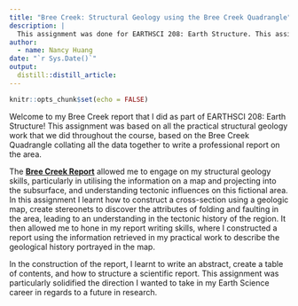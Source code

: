 ```yaml
---
title: "Bree Creek: Structural Geology using the Bree Creek Quadrangle"
description: |
  This assignment was done for EARTHSCI 208: Earth Structure. This assignment is contains a series of practical structural geology work done only using a map with structural information, and then using the work done to create a report on the geology contained in the map.    
author:
  - name: Nancy Huang 
date: "`r Sys.Date()`"
output: 
  distill::distill_article:
---
```


```r
knitr::opts_chunk$set(echo = FALSE)
```
Welcome to my Bree Creek report that I did as part of EARTHSCI 208: Earth Structure! This assignment was based on all the practical structural geology work that we did throughout the course, based on the Bree Creek Quadrangle collating all the data together to write a professional report on the area. 

The [**Bree Creek Report**](https://drive.google.com/file/d/1_DmH21-5O45ZnluEoC494s4PHXWjoeWo/view?usp=sharing) allowed me to engage on my structural geology skills, particularly in utilising the information on a map and projecting into the subsurface, and understanding tectonic influences on this fictional area. In this assignment I learnt how to construct a cross-section using a geologic map, create stereonets to discover the attributes of folding and faulting in the area, leading to an understanding in the tectonic history of the region. It then allowed me to hone in my report writing skills, where I constructed a report using the information retrieved in my practical work to describe the geological history portrayed in the map. 

In the construction of the report, I learnt to write an abstract, create a table of contents, and how to structure a scientific report. This assignment was particularly solidified the direction I wanted to take in my Earth Science career in regards to a future in research. 
